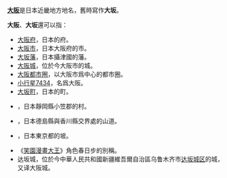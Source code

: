 '''[[大阪|大阪]]'''是日本近畿地方地名，舊時寫作'''大坂'''。

'''大阪'''、'''大坂'''還可以指：
*[[大阪府|大阪府]]，日本的府。
*[[大阪市|大阪市]]，日本大阪府的市。
*[[大坂藩|大坂藩]]，日本攝津國的藩。
*[[大阪城|大阪城]]，位於今大阪市的城。
*[[大阪都市圈|大阪都市圈]]，以大阪市爲中心的都市圈。
*[[小行星7434|小行星7434]]，名爲大阪。
*[[大坂町|大坂町]]，日本的町。
*{{link-ja|大坂村}}，日本靜岡縣小笠郡的村。
*{{link-ja|大坂峠}}，日本德島縣與香川縣交界處的山道。
*{{link-ja|大坂 (東京都)}}，日本東京都的坡。
*《[[笑園漫畫大王|笑園漫畫大王]]》角色春日步的別稱。
*达坂城，位於今中華人民共和國新疆維吾爾自治區乌鲁木齐市[[达坂城区|达坂城区]]的城，又译大阪城。
{{disambiguation|Cat=二字亞洲相關消歧義}}